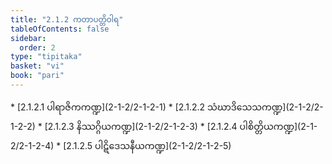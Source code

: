 ```yaml
---
title: "2.1.2 ကတာပတ္တိဝါရ"
tableOfContents: false
sidebar:
  order: 2
type: "tipitaka"
basket: "vi"
book: "pari"
---
```



<DynamicBreadcrumb />



<TableOfContents book="pari" section="2.1.2">
* [2.1.2.1 ပါရာဇိကကဏ္ဍ](2-1-2/2-1-2-1)
* [2.1.2.2 သံဃာဒိသေသကဏ္ဍ](2-1-2/2-1-2-2)
* [2.1.2.3 နိဿဂ္ဂိယကဏ္ဍ](2-1-2/2-1-2-3)
* [2.1.2.4 ပါစိတ္တိယကဏ္ဍ](2-1-2/2-1-2-4)
* [2.1.2.5 ပါဋိဒေသနီယကဏ္ဍ](2-1-2/2-1-2-5)
</TableOfContents>
